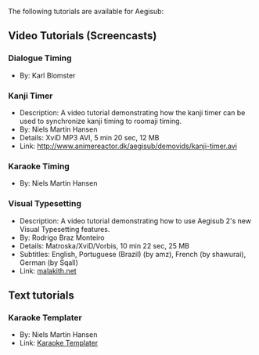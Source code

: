 The following tutorials are available for Aegisub:

== Video Tutorials (Screencasts) ==

=== Dialogue Timing ===
{{Todo|actually do this}}
* By: Karl Blomster

=== Kanji Timer ===
* Description: A video tutorial demonstrating how the kanji timer can be used to synchronize kanji timing to roomaji timing.
* By: Niels Martin Hansen
* Details: XviD MP3 AVI, 5 min 20 sec, 12 MB
* Link: http://www.animereactor.dk/aegisub/demovids/kanji-timer.avi

=== Karaoke Timing ===
{{todo|Actually do this}}
* By: Niels Martin Hansen

=== Visual Typesetting ===
* Description: A video tutorial demonstrating how to use Aegisub 2's new Visual Typesetting features.
* By: Rodrigo Braz Monteiro
* Details: Matroska/XviD/Vorbis, 10 min 22 sec, 25 MB
* Subtitles: English, Portuguese (Brazil) (by amz), French (by shawurai), German (by Sqall)
* Link: [http://www.malakith.net/amz/blah/screencast/%5bAegisub%5d_Visual_Typesetting_Tutorial_%5b8B24834E%5d.mkv malakith.net]

== Text tutorials ==

=== Karaoke Templater ===
* By: Niels Martin Hansen
* Link: [[Karaoke Templater]]